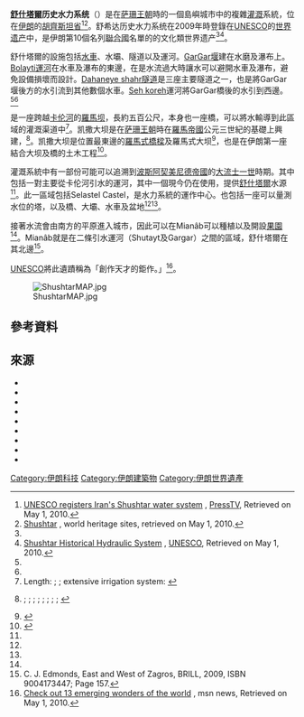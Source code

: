 {{Infobox World Heritage Site
| zh_name        = 舒什塔爾历史水力系统
| Image       = [[Image:Shushtar_Historical_Hydraulic_System_Darafsh_(6).jpg|center]]
| State Party = [[伊朗|伊朗]]
| Type        = 文化
| criterion_c = i, ii, v
| ID          = 1315
| Region = 亚洲和太平洋地区
| Year        = 2009
}}

'''[[舒什塔爾|舒什塔爾]]历史水力系统'''（{{lang-fa|سازه‌های آبی شوشتر}}）是在[[萨珊王朝|萨珊王朝]]時的一個島嶼城市中的複雜[[灌溉|灌溉]]系統，位在[[伊朗|伊朗]]的[[胡齊斯坦省|胡齊斯坦省]]<ref name=presstv>[http://www.presstv.ir/detail.aspx?id=99268&sectionid=351020108 UNESCO registers Iran's Shushtar water system] {{webarchive|url=https://web.archive.org/web/20120929121301/http://www.presstv.ir/detail.aspx?id=99268&sectionid=351020108 |date=2012-09-29 }}, [[PressTV|PressTV]], Retrieved on May 1, 2010.</ref><ref name=heritage>[http://www.worldheritagesite.org/sites/shushtar.html Shushtar] {{webarchive|url=https://web.archive.org/web/20100604025444/http://www.worldheritagesite.org/sites/shushtar.html |date=2010-06-04 }}, world heritage sites, retrieved on May 1, 2010.</ref>。舒希达历史水力系统在2009年時登錄在[[UNESCO|UNESCO]]的[[世界遗产|世界遗产]]中，是伊朗第10個名列[[聯合國|聯合國]]名單的的文化類世界遗产<ref name=presstv /><ref name=unesco>[http://whc.unesco.org/en/list/1315 Shushtar Historical Hydraulic System] {{Wayback|url=http://whc.unesco.org/en/list/1315 |date=20181226065404 }}, [[UNESCO|UNESCO]], Retrieved on May 1, 2010.</ref>。

舒什塔爾的設施包括[[水車|水車]]、水壩、隧道以及運河。[[GarGar|GarGar]][[堰|堰]]建在水磨及瀑布上。[[Bolayti運河|Bolayti運河]]在水車及瀑布的東邊，在是水流過大時讓水可以避開水車及瀑布，避免設備損壞而設計。[[Dahaneye_shahr隧道|Dahaneye shahr隧道]]是三座主要隧道之一，也是將GarGar堰後方的水引流到其他數個水車。[[Seh_koreh|Seh koreh]]運河將GarGar橋後的水引到西邊。<!--In [[water_mills|water mills]] and water falls, there are noticeable mills we can see a perfect model of haltering to run mills.--><ref name=presstv /><ref name=unesco />

{{le|凯撒大坝|Band-e Kaisar}}是一座跨越[[卡伦河_(伊朗)|卡伦河]]的[[古羅馬|羅馬]][[坝|坝]]，長約五百公尺，本身也一座橋，可以將水輸導到此區域的灌溉渠道中<ref>Length: {{harvnb|Hodge|1992|p=85}}; {{harvnb|Hodge|2000|pp=337f.}}; extensive irrigation system: {{harvnb|O'Connor|1993|p=130}}</ref>。凯撒大坝是在[[萨珊王朝|萨珊王朝]]時在[[羅馬帝國|羅馬帝國]]公元三世紀的基礎上興建，<ref>{{harvnb|Smith|1971|pp=56–61}}; {{harvnb|Schnitter|1978|p=32}}; {{harvnb|Kleiss|1983|p=106}}; {{harvnb|Vogel|1987|p=50}}; {{harvnb|Hartung|Kuros|1987|p=232}}; {{harvnb|Hodge|1992|p=85}}; {{harvnb|O'Connor|1993|p=130}}; {{harvnb|Huff|2010}}; {{harvnb|Kramers|2010}}</ref>。凯撒大坝是位置最東邊的[[羅馬橋樑|羅馬式橋樑]]及羅馬式大坝<ref>{{harvnb|Schnitter|1978|p=28, fig. 7}}</ref>，也是在伊朗第一座結合大坝及橋的土木工程<ref name="Vogel 1987, 50">{{harvnb|Vogel|1987|p=50}}</ref>。

灌溉系統中有一部份可能可以追溯到[[波斯|波斯]][[阿契美尼德帝國|阿契美尼德帝國]]的[[大流士一世|大流士一世]]時期。其中包括一對主要從卡伦河引水的運河，其中一個現今仍在使用，提供[[舒什塔爾|舒什塔爾]]水源<ref name=presstv/>。此一區域包括Selastel Castel，是水力系統的運作中心。也包括一座可以量測水位的塔，以及橋、大壩、水車及盆地<ref name=presstv /><ref name=unesco />。

接著水流會由南方的平原進入城市，因此可以在Mianâb可以種植以及開設[[果園|果園]]<ref name="unesco"/>。Mianâb就是在二條引水運河（Shutayt及Gargar）之間的區域，舒什塔爾在其北邊<ref>C. J. Edmonds, East and West of Zagros, BRILL, 2009, ISBN 9004173447; Page 157.</ref>。

[[UNESCO|UNESCO]]將此遺蹟稱為「創作天才的鉅作。」<ref>[http://news.in.msn.com/business/forbes/article.aspx?cp-documentid=3403037&page=7 Check out 13 emerging wonders of the world] {{Webarchive|url=https://archive.today/20130129024231/http://news.in.msn.com/business/forbes/article.aspx?cp-documentid=3403037&page=7 |date=2013-01-29 }}, msn news, Retrieved on May 1, 2010.</ref>。

[[File:ShushtarMAP.jpg|thumb]]

==參考資料==
{{reflist}}

== 來源 ==
* {{Citation
 | last1 = Hartung
 | first1 = Fritz
 | last2 = Kuros
 | first2 = Gh. R.
 | editor-last = Garbrecht
 | editor-first = Günther
 | contribution = Historische Talsperren im Iran
 | title = Historische Talsperren
 | place = Stuttgart
 | publisher = Verlag Konrad Wittwer 
 | year = 1987
 | volume = 1
 | pages = 221–274
 | isbn = 3-87919-145-X
}}
* {{Citation
 | last = Hodge
 | first = A. Trevor
 | title = Roman Aqueducts & Water Supply
 | place = London
 | publisher = Duckworth
 | year = 1992
 | page = 85
 | isbn = 0-7156-2194-7
}}
* {{Citation
 | last = Huff
 | first = Dietrich
 | contribution = Bridges. Pre-Islamic Bridges
 | editor-last = Yarshater
 | editor-first = Ehsan
 | title = Encyclopædia Iranica Online
 | year = 2010
}}
* {{Citation
 | last = Kleiss
 | first = Wolfram
 | title = Brückenkonstruktionen in Iran
 | journal = Architectura
 | volume = 13
 | year = 1983
 | pages = 105–112 (106)
}}
* {{Citation
 | last = Kramers
 | first = J. H.
 | contribution = Shushtar
 | editor-last = Bearman
 | editor-first = P.
 | title = Encyclopaedia of Islam
 | edition = 2nd
 | publisher = Brill Online
 | year = 2010
}}
* {{Citation
 | last = O'Connor
 | first = Colin
 | title = Roman Bridges
 | publisher = Cambridge University Press
 | year = 1993
 | isbn = 0-521-39326-4
 | page = 130 (No. E42)
}}
* {{Citation
 | last = Schnitter
 | first = Niklaus
 | title = Römische Talsperren
 | journal = Antike Welt
 | volume = 8
 | issue = 2
 | pages = 25–32 (32)
 | year = 1978
}}
* {{Citation
 | last = Smith
 | first = Norman
 | title = A History of Dams
 | place = London
 | publisher = Peter Davies
 | year = 1971
 | pages = 56–61
 | isbn = 0-432-15090-0
}}
* {{Citation
 | last = Vogel
 | first = Alexius
 | editor-last = Garbrecht
 | editor-first = Günther
 | contribution = Die historische Entwicklung der Gewichtsmauer
 | title = Historische Talsperren
 | place = Stuttgart
 | publisher = Verlag Konrad Wittwer 
 | year = 1987
 | volume = 1
 | pages = 47–56 (50)
 | isbn = 3-87919-145-X
}}
{{伊朗世界遺產}}
{{coord|32.0537|N|48.8487|E|source:wikidata-and-enwiki-cat-tree_region:IR|display=title}}

[[Category:伊朗科技|Category:伊朗科技]]
[[Category:伊朗建築物|Category:伊朗建築物]]
[[Category:伊朗世界遺產|Category:伊朗世界遺產]]
